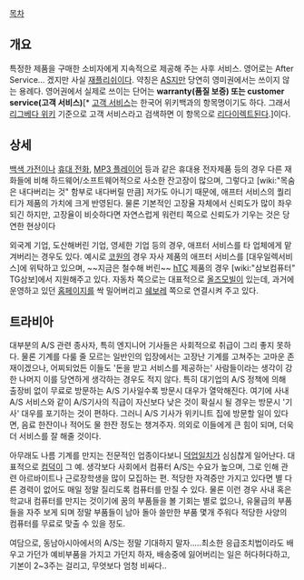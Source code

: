 [[목차]]

== 개요 ==
특정한 제품을 구매한 소비자에게 지속적으로 제공해 주는 사후 서비스. 영어로는 After Service... 겠지만 사실 [[재플리쉬]]이다. 약칭은 [[AS]]지만 당연히 영미권에서는 쓰이지 않는 용례다. 영어권에서 실제로 쓰이는 단어는 '''warranty(품질 보증) 또는 customer service(고객 서비스)'''[* [http://ko.wikipedia.org/wiki/%EA%B3%A0%EA%B0%9D_%EC%84%9C%EB%B9%84%EC%8A%A4 고객 서비스]는 한국어 위키백과의 항목명이기도 하다. 그래서 [[리그베다 위키]] 기준으로 고객 서비스라고 검색하면 이 항목으로 [[리다이렉트]]된다.]이다.

== 상세 ==
[[백색 가전]]이나 [[휴대 전화]], [[MP3 플레이어]] 등과 같은 휴대용 전자제품 등의 경우 다른 재화들에 비해 하드웨어/소프트웨어적으로 사소한 잔고장이 많으며, 그렇다고 [wiki:"목숨은 내다버리는 것" 함부로 내다버릴 만큼] 저가도 아니기 때문에, 애프터 서비스의 퀄리티가 제품의 가치에 크게 반영된다. 물론 기본적인 고장율 자체에서 신뢰도가 많이 좌우되긴 하지만, 고장율이 비슷하다면 자연스럽게 워런티 쪽으로 신뢰도가 기우는 것은 당연한 현상이다 

외국계 기업, 도산해버린 기업, 영세한 기업 등의 경우, 애프터 서비스를 타 업체에게 맡겨버리는 경우도 있다. 예시로 [[코원]]의 경우 자사 제품의 애프터 서비스를 [대우일렉서비스]에 위탁하고 있으며, ~~지금은 철수해 버린~~ [[hTC]] 제품의 경우 [wiki:"삼보컴퓨터" TG삼보]에서 지원해주고 있다. 자동차 쪽으로는 대표적으로 [[올즈모빌]]이 있는데, 과거에 운영하고 있던 [[홈페이지]]를 싹 밀어버리고 [[쉐보레]] 쪽으로 연결시켜 주고 있다.

== 트라비아 ==
대부분의 A/S 관련 종사자, 특히 엔지니어 기사들은 사회적으로 취급이 그리 좋지 못하다. 물론 기계를 다룰 줄 모르는 일반인의 입장에서는 고장난 기계를 고쳐주는 고마운 존재이겠으나, 어찌되었든 이들도 '돈을 받고 서비스를 제공하는' 사람들이라는 생각이 강한 나머지 이를 당연하게 생각하는 경우도 적지 않다. 특히 대기업의 A/S 정책에 의해 출장비 없이 무료로 방문하는 A/S 기사일수록 방문시 대우가 열악해진다. 여기에 사내 A/S 서비스와 같이 A/S기사의 직급이 자신보다 낮은 것이 확실시 될 경우는 방문시 '기사' 대우를 포기하는 것이 편하다. 그러니 A/S 기사가 위키니트 집에 방문할 일이 있다면, 음료 한잔이나 적어도 물 한잔 정도는 챙겨주자. 의외로 이들에게 큰 힘이 되며, 더욱 더 서비스를 잘 해줄 것이다.

아무래도 나름 기계를 만지는 전문적인 업종이다보니 [[덕업일치]]가 심심찮게 일어난다. 대표적으로 [[컴덕]]이 그 예. 생각보다 사회에서 컴퓨터 A/S는 수요가 높으며, 그로 인해 관련 아르바이트나 근로장학생을 많이 모집하는 편. 적당한 자격증만 가지고 있다면 별 다른 경력이 없어도 매일 정말 질리도록 컴퓨터를 만질 수 있다. 물론 이런 경우 사내 혹은 학교내 컴퓨터를 만지는 것이기에 꿈의 부품들을 볼 기회는 별로 없으나, 유물급의 부품들을 자주 보게 되며 정말 부품들이 남아 돌아 쓸만한 부품 몇개 주워다 적당한 사양의 컴퓨터를 무료로 맞출 수 있을 정도.

여담으로, 동남아시아에서의 A/S는 정말 기대하지 말자.....최소한 응급조치법이라도 배우고 가던가 예비부품을 가지고 가던지 하자, 배송중에 잃어버리는 일은 허다허다하고, 기본이 2~3주는 걸리고, 무엇보다 엄청 비싸다..
